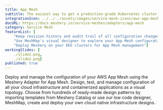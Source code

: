 ```yaml
---
title: App Mesh
subtitle: The easiest way to get a production-grade Kubernetes cluster up and running
integrationIcon: ../../../assets/images/service-mesh-icons/aws-app-mesh.svg
docURL: https://docs.meshery.io/service-meshes/adapters/app-mesh
category: Service Mesh
featureList: [
    "Keep revision history and audit trail of all configuration changes",
    "Use MeshMap's visual designer to explore your App Mesh configuration",
    "Deploy Meshery on your EKS clusters for App Mesh management"]
workingSlides: [
    ./slide2.png,
    ./slide2.png]
published: true
---
```


<p>
    Deploy and manage the configuration of your AWS App Mesh using the Meshery Adapter for App Mesh. Design, test, and manage configuration of all your cloud infrastructure and containerized applications as a visual topology. Choose from hundreds of ready-made design patterns by importing templates from Meshery Catalog or use our low code designer, MeshMap, create and deploy your own cloud native infrastructure designs.
</p>
